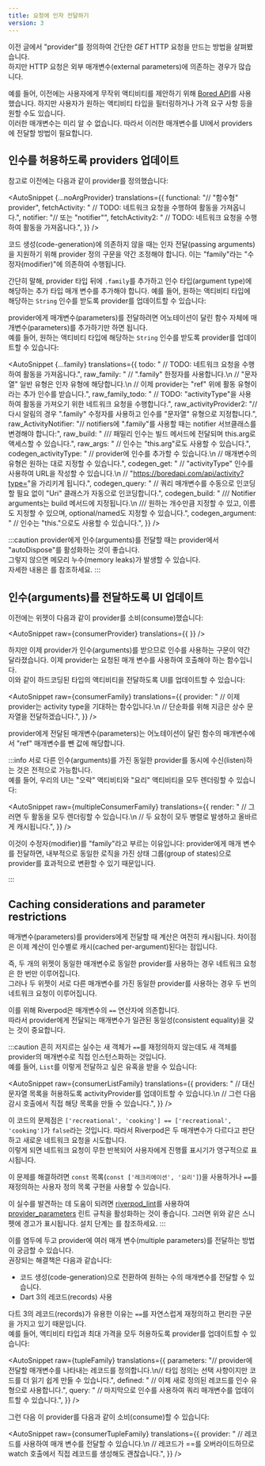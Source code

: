 ```yaml
---
title: 요청에 인자 전달하기
version: 3
---
```



이전 글에서 "provider"를 정의하여 간단한 _GET_ HTTP 요청을 만드는 방법을 살펴봤습니다.  
하지만 HTTP 요청은 외부 매개변수(external parameters)에 의존하는 경우가 많습니다.

예를 들어, 이전에는 사용자에게 무작위 액티비티를 제안하기 위해 [Bored API](https://boredapi.com/)를 사용했습니다.
하지만 사용자가 원하는 액티비티 타입을 필터링하거나 가격 요구 사항 등을 원할 수도 있습니다.  
이러한 매개변수는 미리 알 수 없습니다. 
따라서 이러한 매개변수를 UI에서 providers에 전달할 방법이 필요합니다.

## 인수를 허용하도록 providers 업데이트

참고로 이전에는 다음과 같이 provider를 정의했습니다:

<AutoSnippet 
    {...noArgProvider} 
    translations={{
        functional: "// \"함수형\" provider",
        fetchActivity: "  // TODO: 네트워크 요청을 수행하여 활동을 가져옵니다.",
        notifier: "// 또는 \"notifier\"",
        fetchActivity2: "    // TODO: 네트워크 요청을 수행하여 활동을 가져옵니다.",
    }}
/>

<When codegen={false}>

코드 생성(code-generation)에 의존하지 않을 때는 인자 전달(passing arguments)을 지원하기 위해 provider 정의 구문을 약간 조정해야 합니다. 
이는 "family"라는 "수정자(modifier)"에 의존하여 수행됩니다.

간단히 말해, provider 타입 뒤에 `.family`를 추가하고 인수 타입(argument type)에 해당하는 추가 타입 매개 변수를 추가해야 합니다.
예를 들어, 원하는 액티비티 타입에 해당하는 `String` 인수를 받도록 provider를 업데이트할 수 있습니다:

</When>

<When codegen={true}>

provider에게 매개변수(parameters)를 전달하려면 어노테이션이 달린 함수 자체에 매개변수(parameters)를 추가하기만 하면 됩니다.  
예를 들어, 원하는 액티비티 타입에 해당하는 `String` 인수를 받도록 provider를 업데이트할 수 있습니다:

</When>

<AutoSnippet 
    {...family} 
    translations={{
        todo: "    // TODO: 네트워크 요청을 수행하여 활동을 가져옵니다.",
        raw_family: "    // \".family\" 한정자를 사용합니다.\n    // \"문자열\" 일반 유형은 인자 유형에 해당합니다.\n    // 이제 provider는 \"ref\" 위에 활동 유형이라는 추가 인수를 받습니다.",
        raw_family_todo: "  // TODO: \"activityType\"을 사용하여 활동을 가져오기 위한 네트워크 요청을 수행합니다.",
        raw_activityProvider2: "// 다시 알림의 경우 \".family\" 수정자를 사용하고 인수를 \"문자열\" 유형으로 지정합니다.",
        raw_ActivityNotifier: "// notifiers에 \".family\"를 사용할 때는 notifier 서브클래스를 변경해야 합니다:",
        raw_build: "  /// 패밀리 인수는 빌드 메서드에 전달되며 this.arg로 액세스할 수 있습니다.",
        raw_args: "    // 인수는 \"this.arg\"로도 사용할 수 있습니다.",
        codegen_activityType: "  // provider에 인수를 추가할 수 있습니다.\n  // 매개변수의 유형은 원하는 대로 지정할 수 있습니다.",
        codegen_get: "  // \"activityType\" 인수를 사용하여 URL을 작성할 수 있습니다.\n  // \"https://boredapi.com/api/activity?type=<activityType>\"을 가리키게 됩니다.",
        codegen_query: "      // 쿼리 매개변수를 수동으로 인코딩할 필요 없이 \"Uri\" 클래스가 자동으로 인코딩합니다.",
        codegen_build: "  /// Notifier arguments는 build 메서드에 지정됩니다.\n  /// 원하는 개수만큼 지정할 수 있고, 이름도 지정할 수 있으며, optional/named도 지정할 수 있습니다.",
        codegen_argument: "    // 인수는 \"this.<argumentName>\"으로도 사용할 수 있습니다.",
    }}
/>

:::caution
provider에게 인수(arguments)를 전달할 때는 provider에서 "autoDispose"를 활성화하는 것이 좋습니다.  
그렇지 않으면 메모리 누수(memory leaks)가 발생할 수 있습니다.  
자세한 내용은 <Link documentID="essentials/auto_dispose" />를 참조하세요.
:::

## 인수(arguments)를 전달하도록 UI 업데이트

이전에는 위젯이 다음과 같이 provider를 소비(consume)했습니다:

<AutoSnippet 
    raw={consumerProvider} 
    translations={{
    }}
/>

하지만 이제 provider가 인수(arguments)를 받으므로 인수를 사용하는 구문이 약간 달라졌습니다. 
이제 provider는 요청된 매개 변수를 사용하여 호출해야 하는 함수입니다.  
이와 같이 하드코딩된 타입의 액티비티을 전달하도록 UI를 업데이트할 수 있습니다:

<AutoSnippet 
    raw={consumerFamily} 
    translations={{
        provider: "      // 이제 provider는 activity type을 기대하는 함수입니다.\n      // 단순화를 위해 지금은 상수 문자열을 전달하겠습니다.",
    }}
/>

<When codegen={true}>

provider에게 전달된 매개변수(parameters)는 어노테이션이 달린 함수의 매개변수에서 "ref" 매개변수를 뺀 값에 해당합니다.

</When>

:::info
서로 다른 인수(arguments)를 가진 동일한 provider를 동시에 수신(listen)하는 것은 전적으로 가능합니다.  
예를 들어, 우리의 UI는 "오락" 액티비티와 "요리" 액티비티을 모두 렌더링할 수 있습니다:

<AutoSnippet 
    raw={multipleConsumerFamily} 
    translations={{
        render: "        // 그러면 두 활동을 모두 렌더링할 수 있습니다.\n        // 두 요청이 모두 병렬로 발생하고 올바르게 캐시됩니다.",
    }}
/>

<When codegen={false}>

이것이 수정자(modifier)를 "family"라고 부르는 이유입니다: 
provider에게 매개 변수를 전달하면, 내부적으로 동일한 로직을 가진 상태 그룹(group of states)으로 provider를 효과적으로 변환할 수 있기 때문입니다.

</When>
:::

## Caching considerations and parameter restrictions

매개변수(parameters)를 providers에게 전달할 때 계산은 여전히 캐시됩니다.
차이점은 이제 계산이 인수별로 캐시(cached per-argument)된다는 점입니다.

즉, 두 개의 위젯이 동일한 매개변수로 동일한 provider를 사용하는 경우 네트워크 요청은 한 번만 이루어집니다.  
그러나 두 위젯이 서로 다른 매개변수를 가진 동일한 provider를 사용하는 경우 두 번의 네트워크 요청이 이루어집니다.

이를 위해 Riverpod은 매개변수의 `==` 연산자에 의존합니다.  
따라서 provider에게 전달되는 매개변수가 일관된 동일성(consistent equality)을 갖는 것이 중요합니다.

:::caution
흔히 저지르는 실수는 새 객체가 `==`를 재정의하지 않는데도 새 객체를 provider의 매개변수로 직접 인스턴스화하는 것입니다.  
예를 들어, `List`를 이렇게 전달하고 싶은 유혹을 받을 수 있습니다:

<AutoSnippet 
    raw={consumerListFamily} 
    translations={{
        providers: "    // 대신 문자열 목록을 허용하도록 activityProvider를 업데이트할 수 있습니다.\n    // 그런 다음 감시 호출에서 직접 해당 목록을 만들 수 있습니다.",
    }}
/>

이 코드의 문제점은 `['recreational', 'cooking'] == ['recreational', 'cooking']`가 `false`라는 것입니다.
따라서 Riverpod은 두 매개변수가 다르다고 판단하고 새로운 네트워크 요청을 시도합니다.  
이렇게 되면 네트워크 요청이 무한 반복되어 사용자에게 진행률 표시기가 영구적으로 표시됩니다.

이 문제를 해결하려면 `const` 목록(`const ['레크리에이션', '요리']`)을 사용하거나 `==`를 재정의하는 사용자 정의 목록 구현을 사용할 수 있습니다.

이 실수를 발견하는 데 도움이 되려면 [riverpod_lint](https://pub.dev/packages/riverpod_lint)를 사용하여 
[provider_parameters](https://github.com/rrousselGit/riverpod/tree/master/packages/riverpod_lint#provider_parameters) 린트 규칙을 활성화하는 것이 좋습니다. 
그러면 위와 같은 스니펫에 경고가 표시됩니다.
설치 단계는 <Link documentID="introduction/getting_started" hash="enabling-riverpod_lintcustom_lint" />를 참조하세요.
:::

<When codegen={false}>

이를 염두에 두고 provider에 여러 매개 변수(multiple parameters)를 전달하는 방법이 궁금할 수 있습니다.  
권장되는 해결책은 다음과 같습니다:

- 코드 생성(code-generation)으로 전환하여 원하는 수의 매개변수를 전달할 수 있습니다.
- Dart 3의 레코드(records) 사용

다트 3의 레코드(records)가 유용한 이유는 `==`를 자연스럽게 재정의하고 편리한 구문을 가지고 있기 때문입니다.  
예를 들어, 액티비티 타입과 최대 가격을 모두 허용하도록 provider를 업데이트할 수 있습니다:

<AutoSnippet 
    raw={tupleFamily} 
    translations={{
        parameters: "// provider에 전달할 매개변수를 나타내는 레코드를 정의합니다.\n// 타입 정의는 선택 사항이지만 코드를 더 읽기 쉽게 만들 수 있습니다.",
        defined: "    // 이제 새로 정의된 레코드를 인수 유형으로 사용합니다.",
        query: "        // 마지막으로 인수를 사용하여 쿼리 매개변수를 업데이트할 수 있습니다.",
    }}
/>

그런 다음 이 provider를 다음과 같이 소비(consume)할 수 있습니다:

<AutoSnippet 
    raw={consumerTupleFamily} 
    translations={{
        provider: "      // 레코드를 사용하여 매개 변수를 전달할 수 있습니다.\n      // 레코드가 ==를 오버라이드하므로 watch 호출에서 직접 레코드를 생성해도 괜찮습니다.",
    }}
/>

</When>
